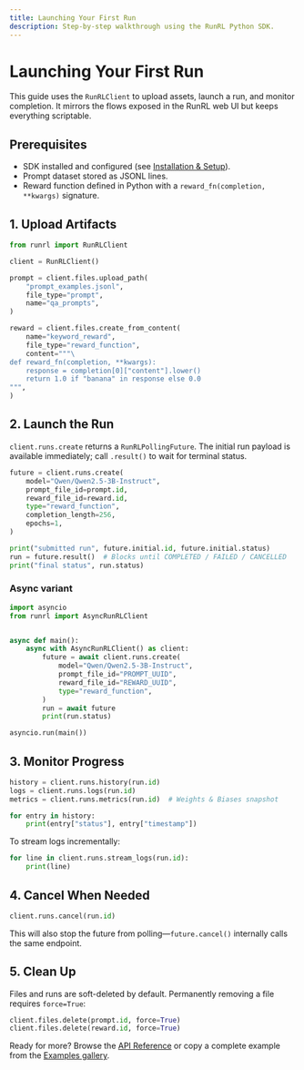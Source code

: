 ```yaml
---
title: Launching Your First Run
description: Step-by-step walkthrough using the RunRL Python SDK.
---
```


# Launching Your First Run

This guide uses the `RunRLClient` to upload assets, launch a run, and monitor completion. It mirrors the flows exposed in the RunRL web UI but keeps everything scriptable.

## Prerequisites

- SDK installed and configured (see [Installation & Setup](/python/installation)).
- Prompt dataset stored as JSONL lines.
- Reward function defined in Python with a `reward_fn(completion, **kwargs)` signature.

## 1. Upload Artifacts

```python
from runrl import RunRLClient

client = RunRLClient()

prompt = client.files.upload_path(
    "prompt_examples.jsonl",
    file_type="prompt",
    name="qa_prompts",
)

reward = client.files.create_from_content(
    name="keyword_reward",
    file_type="reward_function",
    content="""\
def reward_fn(completion, **kwargs):
    response = completion[0]["content"].lower()
    return 1.0 if "banana" in response else 0.0
""",
)
```

## 2. Launch the Run

`client.runs.create` returns a `RunRLPollingFuture`. The initial run payload is available immediately; call `.result()` to wait for terminal status.

```python
future = client.runs.create(
    model="Qwen/Qwen2.5-3B-Instruct",
    prompt_file_id=prompt.id,
    reward_file_id=reward.id,
    type="reward_function",
    completion_length=256,
    epochs=1,
)

print("submitted run", future.initial.id, future.initial.status)
run = future.result()  # Blocks until COMPLETED / FAILED / CANCELLED
print("final status", run.status)
```

### Async variant

```python
import asyncio
from runrl import AsyncRunRLClient


async def main():
    async with AsyncRunRLClient() as client:
        future = await client.runs.create(
            model="Qwen/Qwen2.5-3B-Instruct",
            prompt_file_id="PROMPT_UUID",
            reward_file_id="REWARD_UUID",
            type="reward_function",
        )
        run = await future
        print(run.status)

asyncio.run(main())
```

## 3. Monitor Progress

```python
history = client.runs.history(run.id)
logs = client.runs.logs(run.id)
metrics = client.runs.metrics(run.id)  # Weights & Biases snapshot

for entry in history:
    print(entry["status"], entry["timestamp"])
```

To stream logs incrementally:

```python
for line in client.runs.stream_logs(run.id):
    print(line)
```

## 4. Cancel When Needed

```python
client.runs.cancel(run.id)
```

This will also stop the future from polling—`future.cancel()` internally calls the same endpoint.

## 5. Clean Up

Files and runs are soft-deleted by default. Permanently removing a file requires `force=True`:

```python
client.files.delete(prompt.id, force=True)
client.files.delete(reward.id, force=True)
```

Ready for more? Browse the [API Reference](/python/api-reference) or copy a complete example from the [Examples gallery](/python/examples).

